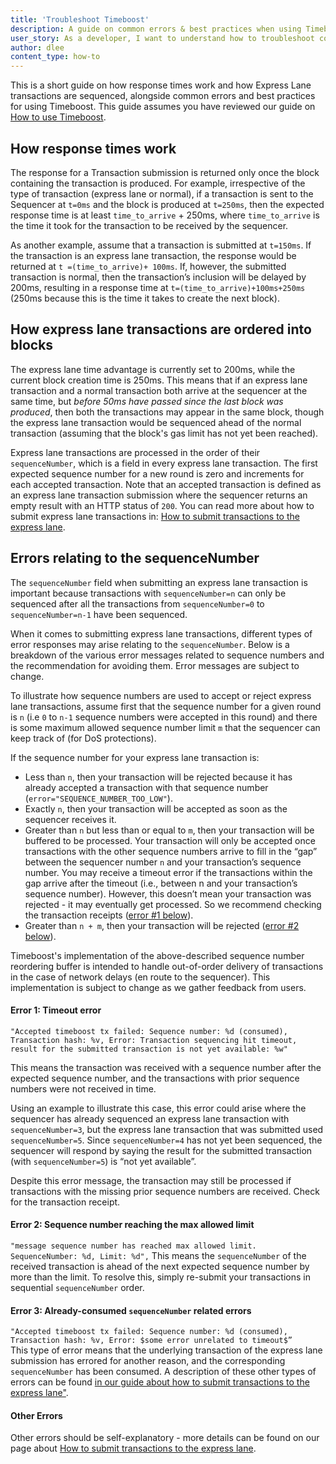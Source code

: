 ```yaml
---
title: 'Troubleshoot Timeboost'
description: A guide on common errors & best practices when using Timeboost
user_story: As a developer, I want to understand how to troubleshoot common issues when using Timeboost
author: dlee
content_type: how-to
---
```


This is a short guide on how response times work and how <a data-quicklook-from="express-lane">Express Lane</a> transactions are sequenced, alongside common errors and best practices for using <a data-quicklook-from="timeboost">Timeboost</a>. This guide assumes you have reviewed our guide on [How to use Timeboost](../run-arbitrum-node/how-to-use-timeboost.mdx).

## How response times work

The response for a <a data-quicklook-from="transaction">Transaction</a> submission is returned only once the block containing the transaction is produced. For example, irrespective of the type of transaction (express lane or normal), if a transaction is sent to the <a data-quicklook-from="sequencer">Sequencer</a> at `t=0ms` and the block is produced at `t=250ms`, then the expected response time is at least `time_to_arrive` + 250ms, where `time_to_arrive` is the time it took for the transaction to be received by the sequencer.

As another example, assume that a transaction is submitted at `t=150ms`. If the transaction is an express lane transaction, the response would be returned at `t =(time_to_arrive)+ 100ms`. If, however, the submitted transaction is normal, then the transaction’s inclusion will be delayed by 200ms, resulting in a response time at `t=(time_to_arrive)+100ms+250ms` (250ms because this is the time it takes to create the next block).

## How express lane transactions are ordered into blocks

The express lane time advantage is currently set to 200ms, while the current block creation time is 250ms. This means that if an express lane transaction and a normal transaction both arrive at the sequencer at the same time, but _before 50ms have passed since the last block was produced_, then both the transactions may appear in the same block, though the express lane transaction would be sequenced ahead of the normal transaction (assuming that the block's gas limit has not yet been reached).

Express lane transactions are processed in the order of their `sequenceNumber`, which is a field in every express lane transaction. The first expected sequence number for a new round is zero and increments for each accepted transaction. Note that an accepted transaction is defined as an express lane transaction submission where the sequencer returns an empty result with an HTTP status of `200`. You can read more about how to submit express lane transactions in: [How to submit transactions to the express lane](../run-arbitrum-node/how-to-use-timeboost.mdx#how-to-submit-transactions-to-the-express-lane).

## Errors relating to the sequenceNumber

The `sequenceNumber` field when submitting an express lane transaction is important because transactions with `sequenceNumber=n` can only be sequenced after all the transactions from `sequenceNumber=0` to `sequenceNumber=n-1` have been sequenced.

When it comes to submitting express lane transactions, different types of error responses may arise relating to the `sequenceNumber`. Below is a breakdown of the various error messages related to sequence numbers and the recommendation for avoiding them. Error messages are subject to change.

To illustrate how sequence numbers are used to accept or reject express lane transactions, assume first that the sequence number for a given round is `n` (i.e `0` to `n-1` sequence numbers were accepted in this round) and there is some maximum allowed sequence number limit `m` that the sequencer can keep track of (for DoS protections).

If the sequence number for your express lane transaction is:

- Less than `n`, then your transaction will be rejected because it has already accepted a transaction with that sequence number (`error="SEQUENCE_NUMBER_TOO_LOW"`).
- Exactly `n`, then your transaction will be accepted as soon as the sequencer receives it.
- Greater than `n` but less than or equal to `m`, then your transaction will be buffered to be processed. Your transaction will only be accepted once transactions with the other sequence numbers arrive to fill in the “gap” between the sequencer number `n` and your transaction’s sequence number. You may receive a timeout error if the transactions within the gap arrive after the timeout (i.e., between n and your transaction’s sequence number). However, this doesn’t mean your transaction was rejected - it may eventually get processed. So we recommend checking the transaction receipts ([error #1 below](../run-arbitrum-node/troubleshoot-timeboost.mdx#error-1)).
- Greater than `n + m`, then your transaction will be rejected ([error #2 below](../run-arbitrum-node/troubleshoot-timeboost.mdx#error-2)).

Timeboost's implementation of the above-described sequence number reordering buffer is intended to handle out-of-order delivery of transactions in the case of network delays (en route to the sequencer). This implementation is subject to change as we gather feedback from users.

#### Error 1: Timeout error

`"Accepted timeboost tx failed: Sequence number: %d (consumed), Transaction hash: %v, Error: Transaction sequencing hit timeout, result for the submitted transaction is not yet available: %w"`

This means the transaction was received with a sequence number after the expected sequence number, and the transactions with prior sequence numbers were not received in time.

Using an example to illustrate this case, this error could arise where the sequencer has already sequenced an express lane transaction with `sequenceNumber=3`, but the express lane transaction that was submitted used `sequenceNumber=5`. Since `sequenceNumber=4` has not yet been sequenced, the sequencer will respond by saying the result for the submitted transaction (with `sequenceNumber=5`) is “not yet available”.

Despite this error message, the transaction may still be processed if transactions with the missing prior sequence numbers are received. Check for the transaction receipt.

#### Error 2: Sequence number reaching the max allowed limit

`"message sequence number has reached max allowed limit. SequenceNumber: %d, Limit: %d",`
This means the `sequenceNumber` of the received transaction is ahead of the next expected sequence number by more than the limit. To resolve this, simply re-submit your transactions in sequential `sequenceNumber` order.

#### Error 3: Already-consumed `sequenceNumber` related errors

`"Accepted timeboost tx failed: Sequence number: %d (consumed), Transaction hash: %v, Error: $some error unrelated to timeout$”`  
This type of error means that the underlying transaction of the express lane submission has errored for another reason, and the corresponding `sequenceNumber` has been consumed. A description of these other types of errors can be found [in our guide about how to submit transactions to the express lane"](../run-arbitrum-node/how-to-use-timeboost.mdx#how-to-submit-transactions-to-the-express-lane).

#### Other Errors

Other errors should be self-explanatory - more details can be found on our page about [How to submit transactions to the express lane](../run-arbitrum-node/how-to-use-timeboost.mdx#how-to-submit-transactions-to-the-express-lane).
